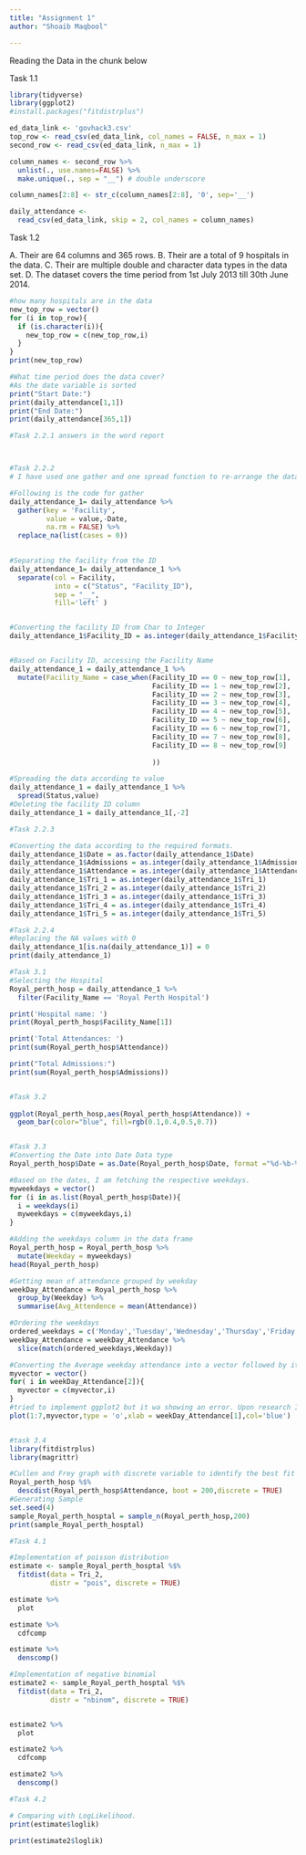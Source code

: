 ---
title: "Assignment 1"
author: "Shoaib Maqbool"

---
Reading the Data in the chunk below 

Task 1.1
```{r reading data and managing the headers}
library(tidyverse)
library(ggplot2)
#install.packages("fitdistrplus")

ed_data_link <- 'govhack3.csv'
top_row <- read_csv(ed_data_link, col_names = FALSE, n_max = 1)
second_row <- read_csv(ed_data_link, n_max = 1)

column_names <- second_row %>% 
  unlist(., use.names=FALSE) %>% 
  make.unique(., sep = "__") # double underscore

column_names[2:8] <- str_c(column_names[2:8], '0', sep='__')

daily_attendance <- 
  read_csv(ed_data_link, skip = 2, col_names = column_names)

```

Task 1.2

A. Their are 64 columns and 365 rows.
B. Their are a total of 9 hospitals in the data.
C. Their are multiple double and character data types in the data set.
D. The dataset covers the time period from 1st July 2013 till 30th June 2014.




```{r Task 1.2}

#how many hospitals are in the data
new_top_row = vector()
for (i in top_row){
  if (is.character(i)){
    new_top_row = c(new_top_row,i)
  }
}
print(new_top_row)

#What time period does the data cover?
#As the date variable is sorted
print("Start Date:")
print(daily_attendance[1,1])
print("End Date:")
print(daily_attendance[365,1])

```

```{r Task 2}

#Task 2.2.1 answers in the word report



#Task 2.2.2
# I have used one gather and one spread function to re-arrange the data.

#Following is the code for gather
daily_attendance_1= daily_attendance %>%
  gather(key = 'Facility',
         value = value,-Date,
         na.rm = FALSE) %>% 
  replace_na(list(cases = 0))
         

#Separating the facility from the ID
daily_attendance_1= daily_attendance_1 %>%
  separate(col = Facility, 
           into = c("Status", "Facility_ID"), 
           sep = "__",
           fill='left' )


#Converting the facility ID from Char to Integer
daily_attendance_1$Facility_ID = as.integer(daily_attendance_1$Facility_ID)


#Based on Facility ID, accessing the Facility Name
daily_attendance_1 = daily_attendance_1 %>%
  mutate(Facility_Name = case_when(Facility_ID == 0 ~ new_top_row[1],
                                   Facility_ID == 1 ~ new_top_row[2],
                                   Facility_ID == 2 ~ new_top_row[3],
                                   Facility_ID == 3 ~ new_top_row[4],
                                   Facility_ID == 4 ~ new_top_row[5],
                                   Facility_ID == 5 ~ new_top_row[6],
                                   Facility_ID == 6 ~ new_top_row[7],
                                   Facility_ID == 7 ~ new_top_row[8],
                                   Facility_ID == 8 ~ new_top_row[9]
                                   
                                   ))

#Spreading the data according to value
daily_attendance_1 = daily_attendance_1 %>%
  spread(Status,value)
#Deleting the facility ID column
daily_attendance_1 = daily_attendance_1[,-2]

#Task 2.2.3

#Converting the data according to the required formats.
daily_attendance_1$Date = as.factor(daily_attendance_1$Date)
daily_attendance_1$Admissions = as.integer(daily_attendance_1$Admissions)
daily_attendance_1$Attendance = as.integer(daily_attendance_1$Attendance)
daily_attendance_1$Tri_1 = as.integer(daily_attendance_1$Tri_1)
daily_attendance_1$Tri_2 = as.integer(daily_attendance_1$Tri_2)
daily_attendance_1$Tri_3 = as.integer(daily_attendance_1$Tri_3)
daily_attendance_1$Tri_4 = as.integer(daily_attendance_1$Tri_4)
daily_attendance_1$Tri_5 = as.integer(daily_attendance_1$Tri_5)

#Task 2.2.4
#Replacing the NA values with 0
daily_attendance_1[is.na(daily_attendance_1)] = 0
print(daily_attendance_1)
```



```{r Task 3 (Exploratory Data Analysis)}
#Task 3.1
#Selecting the Hospital
Royal_perth_hosp = daily_attendance_1 %>% 
  filter(Facility_Name == 'Royal Perth Hospital')

print('Hospital name: ')
print(Royal_perth_hosp$Facility_Name[1])

print('Total Attendances: ')
print(sum(Royal_perth_hosp$Attendance))

print("Total Admissions:")
print(sum(Royal_perth_hosp$Admissions))


#Task 3.2
 
ggplot(Royal_perth_hosp,aes(Royal_perth_hosp$Attendance)) + 
  geom_bar(color="blue", fill=rgb(0.1,0.4,0.5,0.7)) 


#Task 3.3
#Converting the Date into Date Data type
Royal_perth_hosp$Date = as.Date(Royal_perth_hosp$Date, format ="%d-%b-%y")

#Based on the dates, I am fetching the respective weekdays.
myweekdays = vector()
for (i in as.list(Royal_perth_hosp$Date)){
  i = weekdays(i)
  myweekdays = c(myweekdays,i)
}

#Adding the weekdays column in the data frame
Royal_perth_hosp = Royal_perth_hosp %>%
  mutate(Weekday = myweekdays)
head(Royal_perth_hosp)

#Getting mean of attendance grouped by weekday
weekDay_Attendance = Royal_perth_hosp %>% 
  group_by(Weekday) %>% 
  summarise(Avg_Attendence = mean(Attendance))

#Ordering the weekdays
ordered_weekdays = c('Monday','Tuesday','Wednesday','Thursday','Friday','Saturday','Sunday')
weekDay_Attendance = weekDay_Attendance %>%
  slice(match(ordered_weekdays,Weekday))

#Converting the Average weekday attendance into a vector followed by its plot
myvector = vector()
for( i in weekDay_Attendance[2]){
  myvector = c(myvector,i)
}
#tried to implement ggplot2 but it wa showing an error. Upon research I found out their are some bugs in ggplot line chart function.
plot(1:7,myvector,type = 'o',xlab = weekDay_Attendance[1],col='blue')


#task 3.4
library(fitdistrplus)
library(magrittr)

#Cullen and Frey graph with discrete variable to identify the best fit distribution 
Royal_perth_hosp %$%
  descdist(Royal_perth_hosp$Attendance, boot = 200,discrete = TRUE)
#Generating Sample
set.seed(4)
sample_Royal_perth_hosptal = sample_n(Royal_perth_hosp,200)
print(sample_Royal_perth_hosptal)
```


```{r task 4}

#Task 4.1

#Implementation of poisson distribution
estimate <- sample_Royal_perth_hosptal %$%
  fitdist(data = Tri_2, 
          distr = "pois", discrete = TRUE)

estimate %>% 
  plot

estimate %>% 
  cdfcomp

estimate %>% 
  denscomp()

#Implementation of negative binomial
estimate2 <- sample_Royal_perth_hosptal %$%
  fitdist(data = Tri_2, 
          distr = "nbinom", discrete = TRUE)


estimate2 %>% 
  plot

estimate2 %>% 
  cdfcomp

estimate2 %>% 
  denscomp()

#Task 4.2

# Comparing with LogLikelihood.
print(estimate$loglik)

print(estimate2$loglik)


```


```{r}
```




